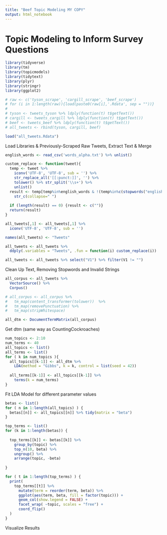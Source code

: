 ```yaml
---
title: "Beef Topic Modeling MY COPY"
output: html_notebook
---
```


# Topic Modeling to Inform Survey Questions

```r
library(tidyverse)
library(tm)
library(topicmodels)
library(tidytext)
library(plyr)
library(stringr)
library(ggplot2)

# raw <- c('tyson_scrape', 'cargill_scrape', 'beef_scrape')
# for (i in 1:length(raw)){load(paste0(raw[i],'.Rdata', sep = ""))}
# 
# tyson <- tweets_tyson %>% ldply(function(t) t$getText())
# cargill <- tweets_cargill %>% ldply(function(t) t$getText())
# beef <- tweets_beef %>% ldply(function(t) t$getText())
# all_tweets <- rbind(tyson, cargill, beef)

load("all_tweets.Rdata")
```
Load Libraries & Previously-Scraped Raw Tweets, Extract Text & Merge

```r
english_words <- read_csv('words_alpha.txt') %>% unlist()

custom_replace <- function(tweet){
  temp <- tweet %>% 
    iconv('UTF-8', 'UTF-8', sub = '') %>% 
    str_replace_all('[[:punct:]]', '') %>% 
    tolower() %>% str_split('\\s+') %>% 
    unlist()
  result <- temp[temp%in%english_words & !(temp%in%c(stopwords("english"), "rt"))] %>% 
    str_c(collapse=" ")
  
  if (length(result) == 0) {result <- c("")}
  return(result)
}

all_tweets[,1] <- all_tweets[,1] %>% 
  iconv('UTF-8', 'UTF-8', sub = '')

names(all_tweets) <- "Tweets"

all_tweets <- all_tweets %>% 
  ddply(.variables = "Tweets", .fun = function(i) custom_replace(i))

all_tweets <- all_tweets %>% select("V1") %>% filter(V1 != "")
```
Clean Up Text, Removing Stopwords and Invalid Strings

```r
all_corpus <- all_tweets %>% 
  VectorSource() %>% 
  Corpus()

# all_corpus <- all_corpus %>%
#   tm_map(content_transformer(tolower))  %>% 
#   tm_map(removePunctuation) %>% 
#   tm_map(stripWhitespace)  

all_dtm <- DocumentTermMatrix(all_corpus)
```
Get dtm (same way as CountingCockroaches)

```r
num_topics <- 2:10
num_terms <- 40
all_topics <- list()
all_terms <- list()
for ( k in num_topics ){
  all_topics[[k-1]] <- all_dtm %>% 
    LDA(method = "Gibbs", k = k, control = list(seed = 42))
  
  all_terms[[k-1]] <- all_topics[[k-1]] %>% 
    terms(k = num_terms) 
}
```
Fit LDA Model for different parameter values


```r
betas <- list()
for ( n in 1:length(all_topics) ) {
  betas[[n]] <- all_topics[[n]] %>% tidy(matrix = "beta")
}

top_terms <- list()
for (k in 1:length(betas)) {
  
  top_terms[[k]] <- betas[[k]] %>%
    group_by(topic) %>%
    top_n(10, beta) %>%
    ungroup() %>%
    arrange(topic, -beta)
  
}

for ( t in 1:length(top_terms) ) {
  print(  
    top_terms[[t]] %>%
      mutate(term = reorder(term, beta)) %>%
      ggplot(aes(term, beta, fill = factor(topic))) +
      geom_col(show.legend = FALSE) +
      facet_wrap( ~topic, scales = "free") +
      coord_flip()
  )
}
```
Visualize Results
